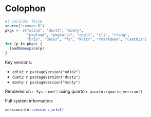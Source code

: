 # Colophon

```r
#| include: false
source("common.R")
pkgs <- c("odin2", "dust2", "monty",
          "pkgload", "pkgbuild", "cpp11", "cli", "rlang",
          "brio", "decor", "fs", "knitr", "rmarkdown", "usethis")
for (p in pkgs) {
  loadNamespace(p)
}
```

Key versions:

* `odin2`: `r packageVersion("odin2")`
* `dust2`: `r packageVersion("dust2")`
* `monty`: `r packageVersion("monty")`

Rendered on `r Sys.time()` using quarto `r quarto::quarto_version()`

Full system information:

```r
sessioninfo::session_info()
```
